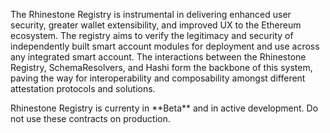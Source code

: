 
The Rhinestone Registry is instrumental in delivering enhanced user security, greater wallet extensibility, and improved UX to the Ethereum ecosystem. The registry aims to verify the legitimacy and security of independently built smart account modules for deployment and use across any integrated smart account. The interactions between the Rhinestone Registry, SchemaResolvers, and Hashi form the backbone of this system, paving the way for interoperability and composability amongst different attestation protocols and solutions.



<Note title="FYI">
  Rhinestone Registry is currenty  in **Beta** and in active development. Do not use these contracts on production.
</Note>


<UseCasesList/>
